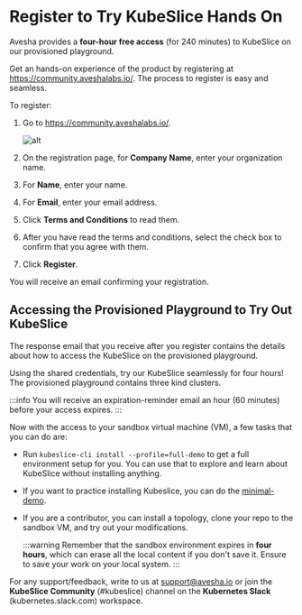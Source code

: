 # Register to Try KubeSlice Hands On
Avesha provides a **four-hour free access** (for 240 minutes) to KubeSlice on 
our provisioned playground. 

Get an hands-on experience of the product by registering at https://community.aveshalabs.io/. 
The process to register is easy and seamless. 

To register: 

1. Go to https://community.aveshalabs.io/. 

   ![alt](/img/community-register-free.png)

2. On the registration page, for **Company Name**, enter your organization name. 
3. For **Name**, enter your name.
4. For **Email**, enter your email address. 
5. Click **Terms and Conditions** to read them. 
6. After you have read the terms and conditions, select the check box to confirm that 
   you agree with them. 
7. Click **Register**. 

You will receive an email confirming your registration. 

## Accessing the Provisioned Playground to Try Out KubeSlice
The response email that you receive after you register contains the details about 
how to access the KubeSlice on the provisioned playground. 

Using the shared credentials, try our KubeSlice seamlessly for four hours! The provisioned 
playground contains three kind clusters. 

:::info
You will receive an expiration-reminder email an hour (60 minutes) before your access expires. 
:::

Now with the access to your sandbox virtual machine (VM), a few tasks that you can do are:

* Run `kubeslice-cli install --profile=full-demo` to get a full environment setup for you. 
  You can use that to explore and learn about KubeSlice without installing anything.
* If you want to practice installing Kubeslice, you can do the 
  [minimal-demo](/versioned_docs/version-0.4.0/kubeslice-cli/kubeslice-cli-demo.mdx).    
* If you are a contributor, you can install a topology, clone your repo to the sandbox VM, and 
  try out your modifications.

  :::warning
  Remember that the sandbox environment expires in **four hours**, which can erase all the local content if you don't save it. 
  Ensure to save your work on your local system.
  :::

For any support/feedback, write to us at support@avesha.io or join the **KubeSlice Community** (#kubeslice) channel
on the **Kubernetes Slack** (kubernetes.slack.com) workspace. 
